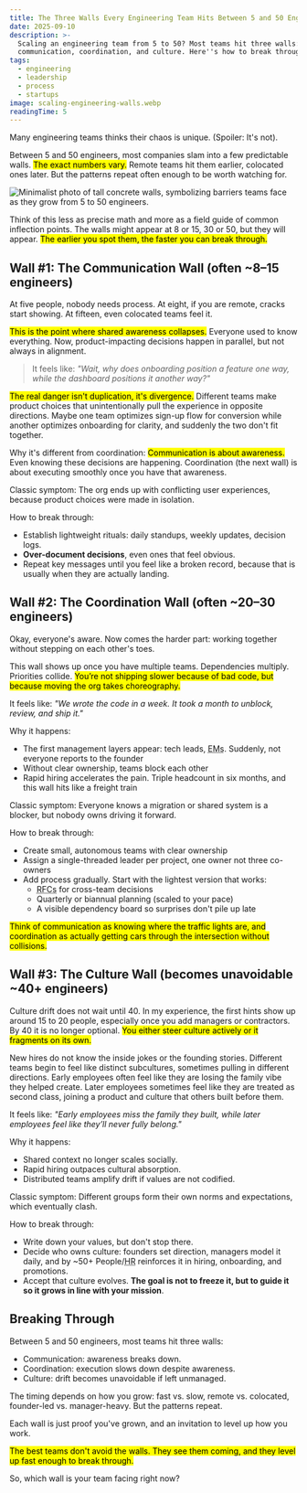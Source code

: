 ```yaml
---
title: The Three Walls Every Engineering Team Hits Between 5 and 50 Engineers
date: 2025-09-10
description: >-
  Scaling an engineering team from 5 to 50? Most teams hit three walls:
  communication, coordination, and culture. Here''s how to break through.
tags:
  - engineering
  - leadership
  - process
  - startups
image: scaling-engineering-walls.webp
readingTime: 5
---
```


Many engineering teams thinks their chaos is unique. (Spoiler: It's not).

Between 5 and 50 engineers, most companies slam into a few predictable walls.
<mark>The exact numbers vary.</mark> Remote teams hit them earlier, colocated
ones later. But the patterns repeat often enough to be worth watching for.

![Minimalist photo of tall concrete walls, symbolizing barriers teams face as they grow from 5 to 50 engineers.](scaling-engineering-walls.webp)

Think of this less as precise math and more as a field guide of common
inflection points. The walls might appear at 8 or 15, 30 or 50, but they will
appear. <mark>The earlier you spot them, the faster you can break
through.</mark>

## Wall #1: The Communication Wall (often ~8–15 engineers)

At five people, nobody needs process. At eight, if you are remote, cracks start
showing. At fifteen, even colocated teams feel it.

<mark>This is the point where shared awareness collapses.</mark> Everyone used
to know everything. Now, product-impacting decisions happen in parallel, but not
always in alignment.

> It feels like: _"Wait, why does onboarding position a feature one way, while
> the dashboard positions it another way?"_

<mark>The real danger isn't duplication, it's divergence.</mark> Different teams
make product choices that unintentionally pull the experience in opposite
directions. Maybe one team optimizes sign-up flow for conversion while another
optimizes onboarding for clarity, and suddenly the two don't fit together.

Why it's different from coordination: <mark>Communication is about
awareness.</mark> Even knowing these decisions are happening. Coordination (the
next wall) is about executing smoothly once you have that awareness.

Classic symptom: The org ends up with conflicting user experiences, because
product choices were made in isolation.

How to break through:

- Establish lightweight rituals: daily standups, weekly updates, decision logs.
- **Over-document decisions**, even ones that feel obvious.
- Repeat key messages until you feel like a broken record, because that is
  usually when they are actually landing.

## Wall #2: The Coordination Wall (often ~20–30 engineers)

Okay, everyone's aware. Now comes the harder part: working together without
stepping on each other's toes.

This wall shows up once you have multiple teams. Dependencies multiply.
Priorities collide. <mark>You’re not shipping slower because of bad code, but
because moving the org takes choreography.</mark>

It feels like: _"We wrote the code in a week. It took a month to unblock,
review, and ship it."_

Why it happens:

- The first management layers appear: tech leads,
  <abbr title="Engineering Managers">EMs</abbr>. Suddenly, not everyone reports
  to the founder
- Without clear ownership, teams block each other
- Rapid hiring accelerates the pain. Triple headcount in six months, and this
  wall hits like a freight train

Classic symptom: Everyone knows a migration or shared system is a blocker, but
nobody owns driving it forward.

How to break through:

- Create small, autonomous teams with clear ownership
- Assign a single-threaded leader per project, one owner not three co-owners
- Add process gradually. Start with the lightest version that works:
  - <abbr title="Request for Comments">RFCs</abbr> for cross-team decisions
  - Quarterly or biannual planning (scaled to your pace)
  - A visible dependency board so surprises don't pile up late

<mark>
  Think of communication as knowing where the traffic lights are, and
  coordination as actually getting cars through the intersection without
  collisions.
</mark>

## Wall #3: The Culture Wall (becomes unavoidable ~40+ engineers)

Culture drift does not wait until 40. In my experience, the first hints show up
around 15 to 20 people, especially once you add managers or contractors. By 40
it is no longer optional. <mark>You either steer culture actively or it
fragments on its own.</mark>

New hires do not know the inside jokes or the founding stories. Different teams
begin to feel like distinct subcultures, sometimes pulling in different
directions. Early employees often feel like they are losing the family vibe they
helped create. Later employees sometimes feel like they are treated as second
class, joining a product and culture that others built before them.

It feels like: _"Early employees miss the family they built, while later
employees feel like they’ll never fully belong."_

Why it happens:

- Shared context no longer scales socially.
- Rapid hiring outpaces cultural absorption.
- Distributed teams amplify drift if values are not codified.

Classic symptom: Different groups form their own norms and expectations, which
eventually clash.

How to break through:

- Write down your values, but don't stop there.
- Decide who owns culture: founders set direction, managers model it daily, and
  by ~50+ People/<abbr title="Human Resources">HR</abbr> reinforces it in
  hiring, onboarding, and promotions.
- Accept that culture evolves. **The goal is not to freeze it, but to guide it
  so it grows in line with your mission**.

## Breaking Through

Between 5 and 50 engineers, most teams hit three walls:

- Communication: awareness breaks down.
- Coordination: execution slows down despite awareness.
- Culture: drift becomes unavoidable if left unmanaged.

The timing depends on how you grow: fast vs. slow, remote vs. colocated,
founder-led vs. manager-heavy. But the patterns repeat.

Each wall is just proof you've grown, and an invitation to level up how you
work.

<mark>
  The best teams don't avoid the walls. They see them coming, and they level up
  fast enough to break through.
</mark>

So, which wall is your team facing right now?
